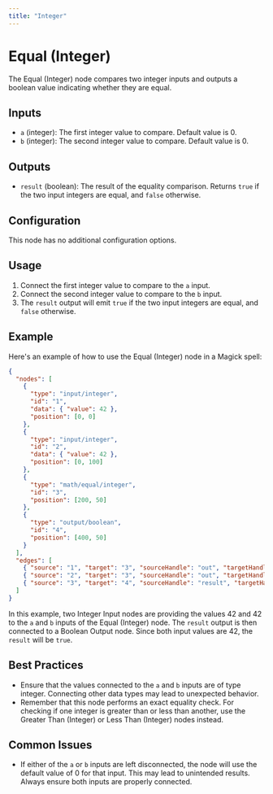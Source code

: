 ```yaml
---
title: "Integer"
---
```


# Equal (Integer)

The Equal (Integer) node compares two integer inputs and outputs a boolean value indicating whether they are equal.

## Inputs

- `a` (integer): The first integer value to compare. Default value is 0.
- `b` (integer): The second integer value to compare. Default value is 0.

## Outputs

- `result` (boolean): The result of the equality comparison. Returns `true` if the two input integers are equal, and `false` otherwise.

## Configuration

This node has no additional configuration options.

## Usage

1. Connect the first integer value to compare to the `a` input.
2. Connect the second integer value to compare to the `b` input.
3. The `result` output will emit `true` if the two input integers are equal, and `false` otherwise.

## Example

Here's an example of how to use the Equal (Integer) node in a Magick spell:

```json
{
  "nodes": [
    {
      "type": "input/integer",
      "id": "1",
      "data": { "value": 42 },
      "position": [0, 0]
    },
    {
      "type": "input/integer",
      "id": "2", 
      "data": { "value": 42 },
      "position": [0, 100]
    },
    {
      "type": "math/equal/integer",
      "id": "3",
      "position": [200, 50]
    },
    {
      "type": "output/boolean",
      "id": "4",
      "position": [400, 50]
    }
  ],
  "edges": [
    { "source": "1", "target": "3", "sourceHandle": "out", "targetHandle": "a" },
    { "source": "2", "target": "3", "sourceHandle": "out", "targetHandle": "b" },
    { "source": "3", "target": "4", "sourceHandle": "result", "targetHandle": "in" }
  ]
}
```

In this example, two Integer Input nodes are providing the values 42 and 42 to the `a` and `b` inputs of the Equal (Integer) node. The `result` output is then connected to a Boolean Output node. Since both input values are 42, the `result` will be `true`.

## Best Practices

- Ensure that the values connected to the `a` and `b` inputs are of type integer. Connecting other data types may lead to unexpected behavior.
- Remember that this node performs an exact equality check. For checking if one integer is greater than or less than another, use the Greater Than (Integer) or Less Than (Integer) nodes instead.

## Common Issues

- If either of the `a` or `b` inputs are left disconnected, the node will use the default value of 0 for that input. This may lead to unintended results. Always ensure both inputs are properly connected.